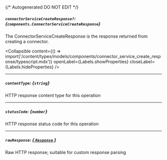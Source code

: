 {/* Autogenerated DO NOT EDIT  */}

##### `connectorServiceCreateResponse?`: *{`components.ConnectorServiceCreateResponse`}*
The ConnectorServiceCreateResponse is the response returned from creating a connector.

<Collapsible content={() => import('/content/types/models/components/connector_service_create_response/typescript.mdx')} openLabel={Labels.showProperties} closeLabel={Labels.hideProperties} />


---
##### `contentType`: *{`string`}*
HTTP response content type for this operation

---
##### `statusCode`: *{`number`}*
HTTP response status code for this operation

---
##### `rawResponse`: [*{ `Response` }*](https://developer.mozilla.org/en-US/docs/Web/API/Response)
Raw HTTP response; suitable for custom response parsing


